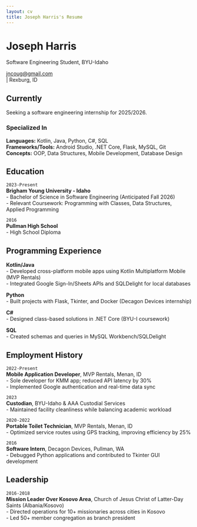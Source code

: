 ```yaml
---
layout: cv
title: Joseph Harris's Resume
---
```

# Joseph Harris  
Software Engineering Student, BYU-Idaho 

<div id="webaddress">
<a href="jncoug@gmail.com">jncoug@gmail.com</a>  
| Rexburg, ID  
</div>

## Currently  
Seeking a software engineering internship for 2025/2026.  

### Specialized In  
**Languages:** Kotlin, Java, Python, C#, SQL  
**Frameworks/Tools:** Android Studio, .NET Core, Flask, MySQL, Git  
**Concepts:** OOP, Data Structures, Mobile Development, Database Design  

## Education  

`2023-Present`  
__Brigham Young University - Idaho__  
- Bachelor of Science in Software Engineering (Anticipated Fall 2026)  
- Relevant Coursework: Programming with Classes, Data Structures, Applied Programming  

`2016`  
__Pullman High School__  
- High School Diploma  

## Programming Experience  

**Kotlin/Java**  
- Developed cross-platform mobile apps using Kotlin Multiplatform Mobile (MVP Rentals)  
- Integrated Google Sign-In/Sheets APIs and SQLDelight for local databases  

**Python**  
- Built projects with Flask, Tkinter, and Docker (Decagon Devices internship)  

**C#**  
- Designed class-based solutions in .NET Core (BYU-I coursework)  

**SQL**  
- Created schemas and queries in MySQL Workbench/SQLDelight  

## Employment History  

`2022-Present`  
__Mobile Application Developer__, MVP Rentals, Menan, ID  
- Sole developer for KMM app; reduced API latency by 30%  
- Implemented Google authentication and real-time data sync  

`2023`  
__Custodian__, BYU-Idaho & AAA Custodial Services  
- Maintained facility cleanliness while balancing academic workload  

`2020-2022`  
__Portable Toilet Technician__, MVP Rentals, Menan, ID  
- Optimized service routes using GPS tracking, improving efficiency by 25%  

`2016`  
__Software Intern__, Decagon Devices, Pullman, WA  
- Debugged Python applications and contributed to Tkinter GUI development  

## Leadership  
`2016-2018`  
__Mission Leader Over Kosovo Area__, Church of Jesus Christ of Latter-Day Saints (Albania/Kosovo)  
- Directed operations for 10+ missionaries across cities in Kosovo  
- Led 50+ member congregation as branch president  

